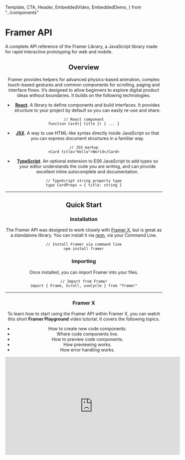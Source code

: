 <!-- 👋 Editing this file? Need help? → https://github.com/framer/api-docs/blob/master/CONTRIBUTING.md -->

  Template,
  CTA,
  Header,
  EmbeddedVideo,
  EmbeddedDemo,
} from "../components"


<div>

# Framer API

<span className="lead">
  A complete API reference of the Framer Library, a
  JavaScript library made for rapid interactive prototyping
  for web and mobile.
</span>

</div>

<Header />

<div className="followed-by-list">

## Overview

Framer provides helpers for advanced physics-based animation, complex touch-based gestures and common components for scrolling, paging and interface flows. It’s designed to allow beginners to explore digital product ideas without boundaries. It builds on the following technologies.

</div>

<div>

- **[React](https://reactjs.org)**. A library to define
  components and build interfaces. It provides structure to
  your project by default so you can easily re-use and
  share.

</div>

```tsx
// React component
function Card({ title }) { ... }
```

<div>

- **[JSX](https://reactjs.org/docs/introducing-jsx.html)**. A way to use HTML-like syntax directly inside JavaScript so that you can express document structures in a familiar way.

</div>

```tsx
// JSX markup
<Card title="Hello">World</Card>
```

<div>

- **[TypeScript](https://www.typescriptlang.org/)**. An optional extension to ES6 JavaScript to add types so your editor understands the code you are writing, and can provide excellent inline autocomplete and documentation.

</div>

```tsx
// TypeScript string property type
type CardProps = { title: string }
```

---

## Quick Start

### Installation

The Framer API was designed to work closely with [Framer X](https://framer.com), but is great as a standalone library. You can install it via [npm](https://www.npmjs.com/), via your Command Line.

```tsx
// Install Framer via command line
npm install framer
```

### Importing

Once installed, you can import Framer into your files.

```tsx
// Import from Framer
import { Frame, Scroll, useCycle } from "framer"
```

---

### Framer X

<div>

To learn how to start using the Framer API within Framer X, you can watch this short **Framer Playground** video tutorial. It covers the following topics.

- How to create new code components.
- Where code components live.
- How to preview code components.
- How previewing works.
- How error handling works.

<CTA
  name="Download Framer X"
  link="https://www.framer.com/"
/>

</div>

<EmbeddedVideo>
    <iframe
      width="560"
      height="315"
      src="https://www.youtube.com/embed/N1vj6C-GIVQ?rel=0"
      frameborder="0"
      allow="accelerometer; autoplay; encrypted-media; gyroscope; picture-in-picture"
      allowfullscreen
    />

</EmbeddedVideo>

---

## Basics

### Animate

<div>

Let’s have a look at a simple animation that scales a `Frame` to half the size. Notice how you can mix `Frame` elements with regular HTML, just like you would do within any React component.

<CTA name="Learn More" link="/api/examples/#animate" />

</div>

```tsx
// Animate scale to 50%
export function MyComponent() {
  return <Frame animate={{ scale: 0.5 }} />
}
```

---

### Cycle

A more extensive example would be to toggle the `scale` value on a tap, which uses the `useCycle` hook to cycle through a set of values.

```tsx
// Cycle scale on tap
export function MyComponent() {
  const [scale, cycle] = useCycle([3, 1])
  return <Frame animate={{ scale: scale }} onTap={cycle} />
}
```

<div>

You can also use `useCycle` to cycle between sets of visual properties.
Here, we’re also rotating the `Frame` on every tap, next to scaling it.

<CTA name="Learn More" link="/api/examples/#cycle" />

</div>

```tsx
// Cycle multiple properties on tap
export function MyComponent() {
  const [twist, cycle] = useCycle([
    { scale: 0.5, rotate: 0 },
    { scale: 1, rotate: 90 },
  ])

  return <Frame animate={twist} onTap={cycle} />
}
```

---

### Dragging

<div>

You can easily make any `Frame` draggble by using the `drag` property.
To constrain dragging to a vertical or horizontal axis, you can include an optional `"x"` or `"y"` value.

<CTA name="Learn More" link="/api/examples/#dragging" />

</div>

```tsx
// Drag Frame in any direction
export function MyComponent() {
  return <Frame drag />
}
```

---

### Scrolling

<div>

For scrolling, you can wrap any content inside a `Scroll` component, which exceeds the size of the component either vertically or horizontally.

<CTA name="Learn More" link="/api/examples/#scrolling" />

</div>

```tsx
// Scroll two Frames
export function MyComponent() {
  return (
    <Scroll>
      <Frame />
      <Frame />
    </Scroll>
  )
}
```
